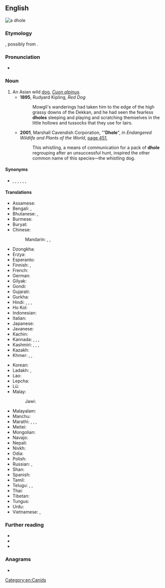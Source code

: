 {{also|d-hole}}
==English==
[[File:Cuon.alpinus-cut.jpg|thumb|a dhole]]
{{rfc|en}}
===Etymology===
{{unk|en}}, possibly from {{etyl|kn|en}} {{m|kn|ತೋಳ||wolf}}.

===Pronunciation===
* {{IPA|/doʊl/|lang=en}}

===Noun===
{{en-noun|s|dhole}}

# An Asian wild [[dog]], ''[[Cuon alpinus]]''.
#* '''1895''', Rudyard Kipling, ''Red Dog''
#*: Mowgli's wanderings had taken him to the edge of the high grassy downs of the Dekkan, and he had seen the fearless '''dholes''' sleeping and playing and scratching themselves in the little hollows and tussocks that they use for lairs.
#* '''2001''', Marshall Cavendish Corporation, "''''Dhole'''", in ''Endangered Wildlife and Plants of the World'', [http://books.google.com/books?id=jTMY7Fp01zcC&pg=PA451&dq=%22dhole|dholes%22&hl=en&ei=zOBMTs2ZDIHEmAWY_8nFBg&sa=X&oi=book_result&ct=result&resnum=2&ved=0CC4Q6AEwAQ#v=onepage&q=%22dhole|dholes%22&f=false page 451],
#*: This whistling, a means of communication for a pack of '''dhole''' regrouping after an unsuccessful hunt, inspired the other common name of this species—the whistling dog.

====Synonyms====
* {{sense|Cuon alpinus}} {{l|en|Asian wild dog}}, {{vern|Indian wild dog}}, {{vern|whistling dog}}, {{l|en|red wolf}}, {{l|en|red dog}}, {{l|en|mountain wolf}}, {{l|en|kholsun}}

====Translations====
{{trans-top|Asian wild dog}}
* Assamese: {{t|as|ৰাং কুকুৰ}}
* Bengali: {{t|bn||tr=bon-kutta}}, {{t|bn||tr=bon-kukur}}
* Bhutanese: {{t|und||tr=phara}}, {{t|und||tr=phou}}
* Burmese: {{t+|my|တောခွေး}}
* Buryat: {{t|bua|зурби}}
* Chinese:
*: Mandarin: {{t+|cmn|豺|tr=chái}}, {{t+|cmn|豺狼|tr=cháiláng}}, {{t|cmn|豺蜀|tr=cháishǔ}}
* Dzongkha: {{t|dz||tr=phara}}
* Erzya: {{t|myv|пандоверьгиз}}
* Esperanto: {{t|eo|kuono}}
* Finnish: {{t|fi|vuorisusi}}, {{t|fi|aasianvillikoira}}
* French: {{t+|fr|dhole|m|f}}
* German: {{t|de|Rothund|m}}
* Gilyak: {{t|und||tr=tschoramlatsch}}
* Gondi: {{t|gon|eram-naiko}}
* Gujarati: {{t|gu|કુત્ર}}
* Gurkha: {{t|und||tr=ban-kukur}}
* Hindi: {{t|hi||tr=adivi-kutta}}, {{t|hi||tr=son-kuta}}, {{t|hi||tr=sona-kutta}}, {{t|hi||tr=rasa-kutta}}
* Ho Kol: {{t|und||tr=tani}}
* Indonesian: {{t+|id|ajak}}
* Italian: {{t|it|cuon alpino}}
* Japanese: {{t+|ja|ドール|tr=dōru}}
* Javanese: {{t|jv||tr=asu alas}}
* Kachin: {{t|und||tr=kyi-kwa-lam}}
* Kannada: {{t|kn||tr=kadu nai}}, {{t|kn||tr=korku}}, {{t|kn||tr=bun-seeta}}, {{t+|kn|ಕೆನ್ನಾಯಿ}}
* Kashmiri: {{t|und||tr=jangli-kuta}}, {{t|und||tr=ram-hun}}, {{t|und||tr=ban-kuta}}, {{t|und||tr=bhansa}}
* Kazakh: {{t|kk|чуе}}
* Khmer: {{t|km|ឆ្កែចចក}}, {{t+|km|ឆ្កែព្រៃ}}, {{t+|km|ចចក}}
{{trans-mid}}
* Korean: {{t+|ko|승냥이}}
* Ladakh: {{t|und||tr=farra}}, {{t|und||tr=siddaki}}
* Lao: {{t|lo|ໝາໃນ}}
* Lepcha: {{t|und||tr=sa-tun}}
* Lü: {{t-needed|khb}}
* Malay: {{t|ms|anjing hutan}}
*: Jawi: {{t|ms|انجيڠ هوتن|sc=Arab}}
* Malayalam: {{t|und||tr=vatai-karau}}
* Manchu: {{t-needed|mnc}}
* Marathi: {{t|und||tr=kolsun}}, {{t|und||tr=kolasna}}, {{t|und||tr=kolasra}}, {{t|und||tr=kolsa}}
* Meitei: {{t|und||tr=huithou}}
* Mongolian: {{t|mn|дшергул}}
* Navajo: {{t|nv|Náátsʼózídę́ę́ʼ mąʼiiłchííʼ}}
* Nepali: {{t-needed|ne}}
* Nivkh: {{t|niv|чорамлач}}
* Odia: {{t|or||tr=balia kukura}}
* Polish: {{t+|pl|cyjon|m}}
* Russian: {{t|ru|[[кра́сный]] [[волк]]|m}}, {{t|ru|[[дикий|ди́кая]] [[соба́ка]]|m}}
* Shan: {{t-needed|shn}}
* Spanish: {{t|es|cuón|m}}
* Tamil: {{t|ta|செந்நாய்|tr=chen naai}}
* Telugu: {{t|te|రేచు కుక్క}}, {{t|te||tr=reza-kutta}}, {{t|te|అడవి కుక్క}}
* Thai: {{t+|th|หมาใน}}
* Tibetan: {{t-needed|bo}}
* Tungus: {{t|und|дергил|tr=dzergil}}
* Urdu: {{t|ur||tr=jangli kutta}}
* Vietnamese: {{t|vi|chó rừng}}, {{t|vi|chó sói lửa}}
{{trans-bottom}}

===Further reading===
* {{pedia}}
* {{specieslite|Cuon alpinus}}
* {{comcatlite|Cuon alpinus}}

===Anagrams===
* {{anagrams|en|a=dehlo|Hodel|holde|holed}}

[[Category:en:Canids]]